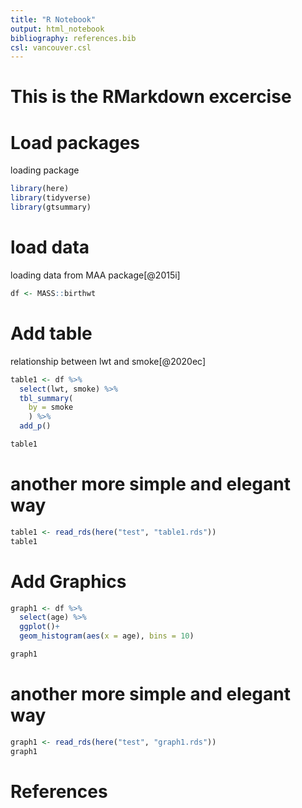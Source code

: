 ```yaml
---
title: "R Notebook"
output: html_notebook
bibliography: references.bib
csl: vancouver.csl
---
```


# This is the RMarkdown excercise

# Load packages

loading package

```r
library(here)
library(tidyverse)
library(gtsummary)
```

# load data

loading data from MAA package[@2015i]

```r
df <- MASS::birthwt
```

# Add table

relationship between lwt and smoke[@2020ec]

```r
table1 <- df %>% 
  select(lwt, smoke) %>% 
  tbl_summary(
    by = smoke
    ) %>% 
  add_p()

table1

```

# another more simple and elegant way

```r
table1 <- read_rds(here("test", "table1.rds"))
table1
```

# Add Graphics

```r
graph1 <- df %>% 
  select(age) %>% 
  ggplot()+
  geom_histogram(aes(x = age), bins = 10)

graph1
```

# another more simple and elegant way


```r
graph1 <- read_rds(here("test", "graph1.rds"))
graph1
```


# References


